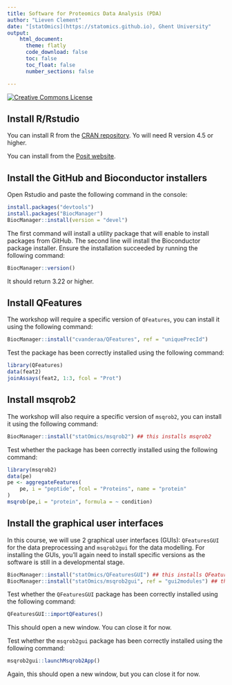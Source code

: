```yaml
---
title: Software for Proteomics Data Analysis (PDA) 
author: "Lieven Clement"
date: "[statOmics](https://statomics.github.io), Ghent University"
output:
    html_document:
      theme: flatly      
      code_download: false
      toc: false
      toc_float: false
      number_sections: false

---
```


<a rel="license" href="https://creativecommons.org/licenses/by-nc-sa/4.0"><img alt="Creative Commons License" style="border-width:0" src="https://i.creativecommons.org/l/by-nc-sa/4.0/88x31.png" /></a>

## Install R/Rstudio

You can install R from the [CRAN repository](https://cran.r-project.org/).
Yo will need R version 4.5 or higher.

You can install from the [Posit website](https://posit.co/download/rstudio-desktop/).

## Install the GitHub and Bioconductor installers

Open Rstudio and paste the following command in the console:

```r
install.packages("devtools")
install.packages("BiocManager")
BiocManager::install(version = "devel")
```

The first command will install a utility package that will enable to
install packages from GitHub. The second line will install the
Bioconductor package installer. Ensure the installation succeeded by
running the following command:

```r
BiocManager::version()
```

It should return 3.22 or higher.

## Install QFeatures

The workshop will require a specific version of `QFeatures`, you can
install it using the following command:

```r
BiocManager::install("cvanderaa/QFeatures", ref = "uniquePrecId")
```

Test the package has been correctly installed using the following
command:

```r
library(QFeatures)
data(feat2)
joinAssays(feat2, 1:3, fcol = "Prot")
```

## Install msqrob2

The workshop will also require a specific version of `msqrob2`, you
can install it using the following command:

```r
BiocManager::install("statOmics/msqrob2") ## this installs msqrob2
```

Test whether the package has been correctly installed using the
following command:

```r
library(msqrob2)
data(pe)
pe <- aggregateFeatures(
    pe, i = "peptide", fcol = "Proteins", name = "protein"
)
msqrob(pe,i = "protein", formula = ~ condition)
```
## Install the graphical user interfaces

In this course, we will use 2 graphical user interfaces (GUIs):
`QFeaturesGUI` for the data preprocessing and `msqrob2gui` for the
data modelling. For installing the GUIs, you'll again need to install
specific versions as the software is still in a developmental stage.

```r
BiocManager::install("statOmics/QFeaturesGUI") ## this installs QFeaturesGUI
BiocManager::install("statOmics/msqrob2gui", ref = "gui2modules") ## this installs msqrob2gui
```

Test whether the `QFeaturesGUI` package has been correctly installed
using the following command:

```r
QFeaturesGUI::importQFeatures()
```

This should open a new window. You can close it for now.

Test whether the `msqrob2gui` package has been correctly installed
using the following command:

```r
msqrob2gui::launchMsqrob2App()
```

Again, this should open a new window, but you can close it for now.
